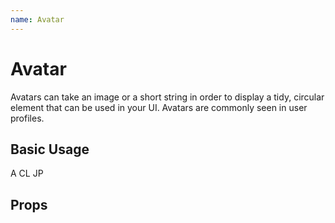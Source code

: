 ```yaml
---
name: Avatar
---
```






# Avatar

Avatars can take an image or a short string in order to display a tidy, circular
element that can be used in your UI. Avatars are commonly seen in user profiles.

## Basic Usage

<Playground>
  <div>
    <GuideExample label="Text" style={{ display: 'flex' }}>
      <Avatar style={{ margin: '10px' }}>A</Avatar>
      <Avatar
        style={{
          margin: '10px',
          backgroundColor: EsriColors.Calcite_Vibrant_Red_200
        }}
      >
        CL
      </Avatar>
      <Avatar
        style={{
          margin: '10px',
          backgroundColor: EsriColors.Calcite_Gray_250,
          color: '#4c4c4c'
        }}
      >
        JP
      </Avatar>
    </GuideExample>
    <GuideExample label="Image" style={{ display: 'flex' }}>
      <Avatar src={CodyProfilePic} style={{ margin: '10px' }} />
      <Avatar
        src="https://avatars2.githubusercontent.com/u/3399064?s=400&v=4"
        style={{ margin: '10px', width: 60, height: 60 }}
      />
    </GuideExample>
    <GuideExample label="SVG Icon" style={{ display: 'flex' }}>
      <Avatar style={{ margin: '10px' }}>
        <DownloadToIcon />
      </Avatar>
      <Avatar
        style={{
          margin: '10px',
          backgroundColor: EsriColors.Calcite_Green_a100
        }}
      >
        <SaveIcon size={16} />
      </Avatar>
      <Avatar
        style={{
          margin: '10px',
          backgroundColor: EsriColors.Calcite_Red_150,
          color: EsriColors.Calcite_Red_a250
        }}
      >
        <UserIcon />
      </Avatar>
      <Avatar
        style={{
          margin: '10px',
          backgroundColor: EsriColors.Calcite_Purple_a200
        }}
      >
        <SearchIcon style={{ fill: EsriColors.Calcite_Purple_150 }} />
      </Avatar>
    </GuideExample>
  </div>
</Playground>

## Props

<PropsTable of={Avatar} />
